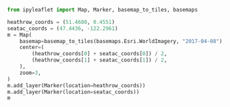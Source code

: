 ```python
from ipyleaflet import Map, Marker, basemap_to_tiles, basemaps

heathrow_coords = (51.4680, 0.4551)
seatac_coords = (47.4436, -122.2961)
m = Map(
    basemap=basemap_to_tiles(basemaps.Esri.WorldImagery, "2017-04-08"),
    center=(
        (heathrow_coords[0] + seatac_coords[0]) / 2,
        (heathrow_coords[1] + seatac_coords[1]) / 2,
    ),
    zoom=3,
)
m.add_layer(Marker(location=heathrow_coords))
m.add_layer(Marker(location=seatac_coords))
m
```
